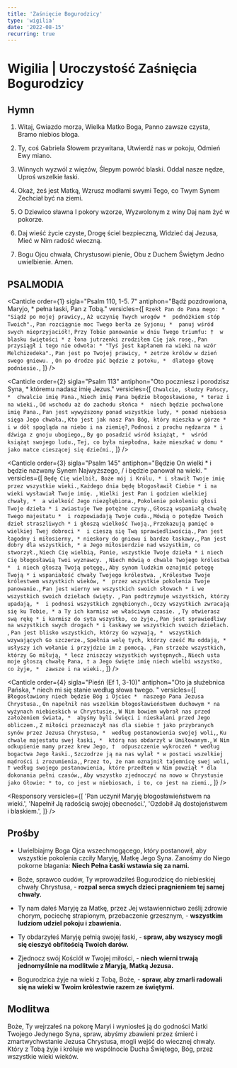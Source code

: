 ```yaml
---
title: 'Zaśnięcie Bogurodzicy'
type: 'wigilia'
date: '2022-08-15'
recurring: true
---
```


# Wigilia | Uroczystość Zaśnięcia Bogurodzicy

<OpeningVersicle />

## Hymn

1. Witaj, Gwiazdo morza,
   Wielka Matko Boga,
   Panno zawsze czysta,
   Bramo niebios błoga.

2. Ty, coś Gabriela
   Słowem przywitana,
   Utwierdź nas w pokoju,
   Odmień Ewy miano.

3. Winnych wyzwól z więzów,
   Ślepym powróć blaski.
   Oddal nasze nędze,
   Uproś wszelkie łaski.

4. Okaż, żeś jest Matką,
   Wzrusz modłami swymi
   Tego, co Twym Synem
   Zechciał być na ziemi.

5. O Dziewico sławna
   I pokory wzorze,
   Wyzwolonym z winy
   Daj nam żyć w pokorze.

6. Daj wieść życie czyste,
   Drogę ściel bezpieczną,
   Widzieć daj Jezusa,
   Mieć w Nim radość wieczną.

7. Bogu Ojcu chwała,
   Chrystusowi pienie,
   Obu z Duchem Świętym
   Jedno uwielbienie. Amen.

## PSALMODIA

<Canticle
  order={1}
  sigla="Psalm 110, 1-5. 7"
  antiphon="Bądź pozdrowiona, Maryjo, * pełna łaski, Pan z Tobą."
  versicles={[
    `Rzekł Pan do Pana mego: * 
"Siądź po mojej prawicy,`,
    `Aż uczynię Twych wrogów * 
podnóżkiem stóp Twoich".`,
    `Pan rozciągnie moc Twego berła ze Syjonu; * 
panuj wśród swych nieprzyjaciół!`,
    `Przy Tobie panowanie w dniu Twego triumfu: † 
w blasku świętości *
z łona jutrzenki zrodziłem Cię jak rosę.`,
    `Pan przysiągł i tego nie odwoła: *
"Tyś jest kapłanem na wieki na wzór Melchizedeka".`,
    `Pan jest po Twojej prawicy, *
zetrze królów w dzień swego gniewu. `,
    `On po drodze pić będzie z potoku, * 
dlatego głowę podniesie.`,
  ]}
/>

<Canticle
  order={2}
  sigla="Psalm 113"
  antiphon="Oto poczniesz i porodzisz Syna, * któremu nadasz imię Jezus."
  versicles={[
    `Chwalcie, słudzy Pańscy, * 
chwalcie imię Pana.`,
    `Niech imię Pana będzie błogosławione, *
teraz i na wieki.`,
    `Od wschodu aż do zachodu słońca * 
niech będzie pochwalone imię Pana.`,
    `Pan jest wywyższony ponad wszystkie ludy, *
ponad niebiosa sięga Jego chwała.`,
    `Kto jest jak nasz Pan Bóg, który mieszka w górze * 
i w dół spogląda na niebo i na ziemię?`,
    `Podnosi z prochu nędzarza *
i dźwiga z gnoju ubogiego,`,
    `By go posadzić wśród książąt, * 
wśród książąt swojego ludu.`,
    `Tej, co była niepłodna, każe mieszkać w domu *
jako matce cieszącej się dziećmi.`,
  ]}
/>

<Canticle
  order={3}
  sigla="Psalm 145"
  antiphon="Będzie On wielki * i będzie nazwany Synem Najwyższego, / i będzie panował na wieki. "
  versicles={[
    `Będę Cię wielbił, Boże mój i Królu, *
i sławił Twoje imię przez wszystkie wieki.`,
    `Każdego dnia będę błogosławił Ciebie *
i na wieki wysławiał Twoje imię. `,
    `Wielki jest Pan i godzien wielkiej chwały, * 
a wielkość Jego niezgłębiona.`,
    `Pokolenie pokoleniu głosi Twoje dzieła *
i zwiastuje Twe potężne czyny.`,
    `Głoszą wspaniałą chwałę Twego majestatu * 
i rozpowiadają Twoje cuda.`,
    `Mówią o potędze Twoich dzieł straszliwych *
i głoszą wielkość Twoją.`,
    `Przekazują pamięć o wielkiej Twej dobroci * 
i cieszą się Twą sprawiedliwością.`,
    `Pan jest łagodny i miłosierny, *
nieskory do gniewu i bardzo łaskawy.`,
    `Pan jest dobry dla wszystkich, *
a Jego miłosierdzie nad wszystkim, co stworzył.`,
    `Niech Cię wielbią, Panie, wszystkie Twoje dzieła *
i niech Cię błogosławią Twoi wyznawcy. `,
    `Niech mówią o chwale Twojego królestwa * 
i niech głoszą Twoją potęgę,`,
    `Aby synom ludzkim oznajmić potęgę Twoją *
i wspaniałość chwały Twojego królestwa. `,
    `Królestwo Twoje królestwem wszystkich wieków, * 
przez wszystkie pokolenia Twoje panowanie.`,
    `Pan jest wierny we wszystkich swoich słowach *
i we wszystkich swoich dziełach święty. `,
    `Pan podtrzymuje wszystkich, którzy upadają, * 
i podnosi wszystkich zgnębionych.`,
    `Oczy wszystkich zwracają się ku Tobie, *
a Ty ich karmisz we właściwym czasie. `,
    `Ty otwierasz swą rękę *
i karmisz do syta wszystko, co żyje.`,
    `Pan jest sprawiedliwy na wszystkich swych drogach *
i łaskawy we wszystkich swoich dziełach. `,
    `Pan jest blisko wszystkich, którzy Go wzywają, * 
wszystkich wzywających Go szczerze.`,
    `Spełnia wolę tych, którzy cześć Mu oddają, *
usłyszy ich wołanie i przyjdzie im z pomocą. `,
    `Pan strzeże wszystkich, którzy Go miłują, *
lecz zniszczy wszystkich występnych.`,
    `Niech usta moje głoszą chwałę Pana, †
a Jego święte imię niech wielbi wszystko, co żyje, * 
zawsze i na wieki.`,
  ]}
/>

<Canticle
  order={4}
  sigla="Pieśń (Ef 1, 3-10)"
  antiphon="Oto ja służebnica Pańska, * niech mi się stanie według słowa twego. "
  versicles={[
    `Błogosławiony niech będzie Bóg i Ojciec * 
naszego Pana Jezusa Chrystusa.`,
    `On napełnił nas wszelkim błogosławieństwem duchowym *
na wyżynach niebieskich w Chrystusie.`,
    `W Nim bowiem wybrał nas przed założeniem świata, * 
abyśmy byli święci i nieskalani przed Jego obliczem.`,
    `Z miłości przeznaczył nas dla siebie †
jako przybranych synów przez Jezusa Chrystusa, * 
według postanowienia swojej woli,`,
    `Ku chwale majestatu swej łaski, * 
którą nas obdarzył w Umiłowanym.`,
    `W Nim odkupienie mamy przez krew Jego, † 
odpuszczenie wykroczeń *
według bogactwa Jego łaski.`,
    `Szczodrze ją na nas wylał *
w postaci wszelkiej mądrości i zrozumienia,`,
    `Przez to, że nam oznajmił tajemnicę swej woli, †
według swojego postanowienia, które przedtem w Nim powziął *
dla dokonania pełni czasów,`,
    `Aby wszystko zjednoczyć na nowo w Chrystusie jako Głowie: *
to, co jest w niebiosach, i to, co jest na ziemi.`,
  ]}
/>

<Passage
  sigla="Rz 8, 30"
  passage="Bóg tych, których przeznaczył, tych też powołał, a których powołał, tych też usprawiedliwił, a których usprawiedliwił, tych też obdarzył chwałą."
/>

<Responsory
  versicles={[
    'Pan uczynił Maryję błogosławieństwem na wieki.',
    'Napełnił Ją radością swojej obecności.',
    'Ozdobił Ją dostojeństwem i blaskiem.',
  ]}
/>

<Magnificat antiphon="Błogosławić mnie będą wszystkie pokolenia, * gdyż wielkie rzeczy uczynił mi Wszechmocny, / alleluja." />

## Prośby

- Uwielbiajmy Boga Ojca wszechmogącego, który postanowił, aby wszystkie pokolenia czciły Maryję, Matkę Jego Syna. Zanośmy do Niego pokorne błagania: **Niech Pełna Łaski wstawia się za nami.**

- Boże, sprawco cudów, Ty wprowadziłeś Bogurodzicę do niebieskiej chwały Chrystusa, - **rozpal serca swych dzieci pragnieniem tej samej chwały.**

- Ty nam dałeś Maryję za Matkę, przez Jej wstawiennictwo ześlij zdrowie chorym, pociechę strapionym, przebaczenie grzesznym, - **wszystkim ludziom udziel pokoju i zbawienia.**

- Ty obdarzyłeś Maryję pełnią swojej łaski, - **spraw, aby wszyscy mogli się cieszyć obfitością Twoich darów.**

- Zjednocz swój Kościół w Twojej miłości, - **niech wierni trwają jednomyślnie na modlitwie z Maryją, Matką Jezusa.**

- Bogurodzica żyje na wieki z Tobą, Boże, - **spraw, aby zmarli radowali się na wieki w Twoim królestwie razem ze świętymi.**

<CustomIntercessions />

<KyrieEleison />

<LordsPrayer />

## Modlitwa

Boże, Ty wejrzałeś na pokorę Maryi i wyniosłeś ją do godności Matki Twojego Jedynego Syna, spraw, abyśmy zbawieni przez śmierć i zmartwychwstanie Jezusa Chrystusa, mogli wejść do wiecznej chwały. Który z Tobą żyje i króluje we wspólnocie Ducha Świętego, Bóg, przez wszystkie wieki wieków.

<Amen />

<BlessingAndConcludingVersicle />

<SalveRegina />
